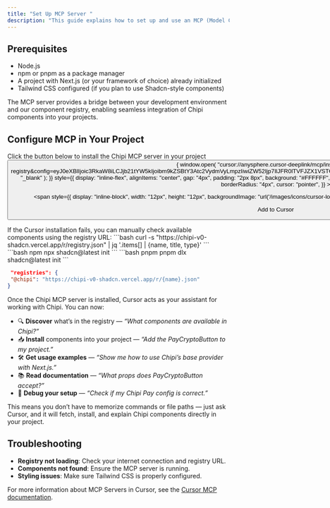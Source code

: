 ```yaml
---
title: "Set Up MCP Server "
description: "This guide explains how to set up and use an MCP (Model Component Protocol) server with our deployed registry. MCP enables you to integrate custom UI components, utilities, and APIs into your project using standardized registries."
---
```


## Prerequisites
- Node.js
- npm or pnpm as a package manager
- A project with Next.js (or your framework of choice) already initialized
- Tailwind CSS configured (if you plan to use Shadcn-style components)


<Note>
  The MCP server provides a bridge between your development environment and our component registry, enabling seamless integration of Chipi components into your projects.
</Note>


## Configure MCP in Your Project
<Steps>
<Step title="Configure MCP in Your Project" titleSize="h2">
 Click the button below to install the Chipi MCP server in your project 
<button
  onClick={() => {
    window.open(
      "cursor://anysphere.cursor-deeplink/mcp/install?name=chipi-registry&config=eyJ0eXBlIjoic3RkaW8iLCJjb21tYW5kIjoibm9kZSBtY3Atc2VydmVyLmpzIiwiZW52Ijp7IlJFR0lTVFJZX1VSTCI6Imh0dHBzOi8vY2hpcGktdjAtc2hhZGNuLnZlcmNlbC5hcHAvciJ9fQ%3D%3D",
      "_blank"
    );
  }}
  style={{
    display: "inline-flex",
    alignItems: "center",
    gap: "4px",
    padding: "2px 8px",
    background: "#FFFFFF",
    color: "#000000",
    fontSize: "12px",
    fontWeight: 500,
    border: "1px solid #333",
    borderRadius: "4px",
    cursor: "pointer",
  }}
>

  <span
    style={{
      display: "inline-block",
      width: "12px",
      height: "12px",
      backgroundImage: "url('/images/icons/cursor-logo.png')",
      backgroundSize: "contain",
      backgroundRepeat: "no-repeat",
    }}
  ></span>
  Add to Cursor
</button>

<Warning>
 If the Cursor installation fails, you can manually check available components using the registry URL:
</Warning>
 ```bash
  curl -s "https://chipi-v0-shadcn.vercel.app/r/registry.json" | jq '.items[] | {name, title, type}'
  ```

</Step>



<Step title="Create a components.json file using this command inside your project" titleSize="h2">

<CodeGroup>
    ```bash npm
    npx shadcn@latest init
    ```
    ```bash pnpm
    pnpm dlx shadcn@latest init
    ```
</CodeGroup>


</Step>


<Step title="Add chipi to your registries section in components.json" titleSize="h2">


   ```json
    "registries": {
    "@chipi": "https://chipi-v0-shadcn.vercel.app/r/{name}.json"
  }
   ```

</Step>
<Step title="After installation, you can ask" titleSize="h2">

Once the Chipi MCP server is installed, Cursor acts as your assistant for working with Chipi.
You can now:

- 🔍 **Discover** what’s in the registry — *“What components are available in Chipi?”*  
- 📥 **Install** components into your project — *“Add the PayCryptoButton to my project.”*  
- 🛠️ **Get usage examples** — *“Show me how to use Chipi’s base provider with Next.js.”*  
- 📚 **Read documentation** — *“What props does PayCryptoButton accept?”*  
- 🧪 **Debug your setup** — *“Check if my Chipi Pay config is correct.”*  

This means you don’t have to memorize commands or file paths — just ask Cursor, and it will fetch, install, and explain Chipi components directly in your project.

</Step>
</Steps>

## Troubleshooting

- **Registry not loading**: Check your internet connection and registry URL.
- **Components not found**: Ensure the MCP server is running.
- **Styling issues**: Make sure Tailwind CSS is properly configured.


<Note>
  For more information about MCP Servers in Cursor, see the <a href="https://docs.cursor.com/en/context/mcp" target="_blank" rel="noopener noreferrer">Cursor MCP documentation</a>.
</Note>

